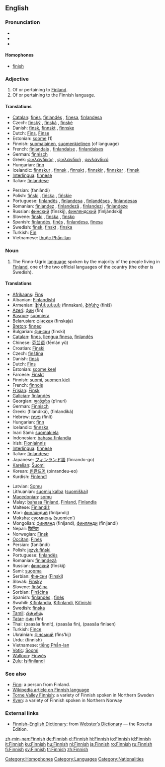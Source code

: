 {{interwiktionary|code=fi}}
==English==

===Pronunciation===
{{wikipedia}}
*{{AHD|fĭn'ĭsh}}
*{{IPA|/ˈfɪnɪʃ/}}
*{{SAMPA|/"fInIS/}}
{{audio|En-uk-finnish.ogg|Audio (UK)}}

{{audio|en-us-finish.ogg|Audio (US)}}

====Homophones====
*[[finish]]

===Adjective===
{{en-adj}}

# Of or pertaining to [[Finland]].
# Of or pertaining to the Finnish language.

====Translations====
{{trans-top|Finnish (adjective)}}
*[[Catalan]]: [[finès]], [[finlandès]] {{m}}, [[finesa]], [[finlandesa]] {{f}}
*Czech: [[finský]] {{m}}, [[finská]] {{f}}, [[finské]] {{n}}
*Danish: [[finsk]], [[finnskt]] {{n}}, [[finnske]] {{p}}
*Dutch: [[Fins]], [[Finse]]
*Estonian: [[soome]] (1)
*Finnish: [[suomalainen]], [[suomenkielinen]] (of language)
*French: [[finlandais]] {{m}}, [[finlandaise]] {{f}}, [[finlandaises]] {{p}}
*German: [[finnisch]]
*Greek: [[φινλανδικός]] {{m}}, [[φινλανδική]] {{f}}, [[φινλανδικό]] {{n}}
*Hungarian: [[finn]]
*Icelandic: [[finnskur]] {{m}}, [[finnsk]] {{f}}, [[finnskt]] {{n}}, [[finnskir]] {{m}} {{p}}, [[finnskar]] {{f}} {{p}}, [[finnsk]] {{n}} {{p}}
*[[Interlingua]]: [[finnese]]
*Italian: [[finlandese]]
{{trans-mid}}
*Persian: {{FAchar|[[فنلاندی]]}} (fanlândi)
*Polish: [[fiński]] {{m}}, [[fińska]] {{f}}, [[fińskie]] {{n}}
*Portuguese: [[finlandês]] {{m}}, [[finlandesa]] {{f}}, [[finlandêses]] {{m}} {{p}}, [[finlandesas]] {{f}} {{p}}
*Romanian: [[finlandez]] {{m}}, [[finlandeză]] {{f}}, [[finlandezi]] {{p}}, [[finlandeze]] {{f}} {{p}}
*Russian: [[финский]] (fínskij), [[финляндский]] (finljándskij)
*Slovene: [[finski]] {{m}}, [[finska]] {{f}}, [[finsko]] {{n}}
*Spanish: [[finlandés]], [[finés]] {{m}}, [[finlandesa]], [[finesa]] {{f}}
*Swedish: [[finsk]], [[finskt]] {{n}}, [[finska]] {{p}}
*Turkish: [[Fin]]
*Vietnamese: [[thuộc Phần-lan]]
{{trans-bottom}}

===Noun===
{{en-proper noun}}

# The Finno-Ugric [[language]] spoken by the majority of the people living in [[Finland]], one of the two official languages of the country (the other is Swedish).

====Translations====
{{trans-top|Finnish (language)}}
*[[Afrikaans]]: [[Fins]]
*Albanian: [[Finlandisht]]
*Armenian: [[ֆիննական]] (finnakan), [[ֆինիշ]] (finiš)
*[[Azeri]]: [[фин]] (fin)
*[[Basque]]: [[suomiera]]
*Belarusian: [[фінская]] (finskaja)
*[[Breton]]: [[finneg]]
*Bulgarian: [[фински]] (finski)
*[[Catalan]]: [[finès]], [[llengua finesa]], [[finlandès]]
*Chinese: [[芬兰语]] (fēnlán yǔ)
*Croatian: [[Finski]]
*Czech: [[finština]]
*Danish: [[finsk]] {{n}}
*Dutch: [[Fins]] {{n}}
*Estonian: [[soome keel]]
*Faroese: [[Finskt]]
*Finnish: [[suomi]], [[suomen kieli]]
*French: [[finnois]] {{m}}
*[[Frisian]]: [[Finsk]]
*[[Galician]]: [[finlandés]]
*Georgian: [[ფინური]] (p‘inuri)
*German: [[Finnisch]] {{n}}
*Greek: {{t+|el|φιλανδικά|n|p}} (filandiká), {{t+|el|φινλανδικά|n|p}} (finlandiká)
*Hebrew: [[פינית]] (finít)
*Hungarian: [[finn]]
*Icelandic: [[finnska]]
*Inari Sámi: [[suomakiela]]
*Indonesian: [[bahasa finlandia]]
*Irish: [[Fionlainnis]]
*[[Interlingua]]: [[finnese]]
*Italian: [[finlandese]]
*Japanese: [[フィンランド語]] (finrando-go)
*[[Karelian]]: [[Šuomi]]
*Korean: [[핀란드어]] (pinrandeu-eo)
*Kurdish: [[Fînlendî]]
{{trans-mid}}
*Latvian: [[Somu]]
*Lithuanian: [[suomių kalba]] ([[suomiškai]])
*[[Macedonian]]: [[somu]]
*Malay: [[bahasa Finland]], [[Finland]], [[Finlandia]]
*Maltese: [[Finlandiż]]
*Mari: [[финляндий]] (finljandij)
*Moksha: [[суомиень]] (suomien’)
*Mongolian: [[финлянд]] (finljand), [[финлянди]] (finljandi)
*Nepali: [[फिनिश]]
*Norwegian: [[Finsk]]
*[[Occitan]]: [[Finès]]
*Persian: {{FAchar|[[فنلاندی]]}} (fanlândi)
*Polish: [[język fiński]]
*Portuguese: [[finlandês]]
*Romanian: [[finlandeză]] {{f}}
*Russian: [[финский]] (fínskij)
*Sami: [[suopma]]
*Serbian: [[Фински]] ([[Finski]])
*Slovak: [[Fínsky]]
*Slovene: [[finščina]]
*Sorbian: [[Finšćina]]
*Spanish: [[finlandés]] {{m}}, [[finés]] {{m}}
*Swahili: [[Kifinlandia]], [[Kifinlandi]], [[Kifinishi]]
*Swedish: [[finska]] {{c}}
*[[Tamil]]: [[பின்னிஷ்]]
*[[Tatar]]: [[фин]] (fin)
*Thai: {{THchar|[[ภาษาฟินนิช]]}} (paasăa finnít), {{THchar|[[ภาษาฟิน]]}} (paasăa fin), {{THchar|[[ภาษาฟินแลนด์]]}} (paasăa finlaen)
*Turkish: [[Fince]]
*Ukrainian: [[фінський]] (fins’kij)
*Urdu: {{URchar|[[فننش|فنّنِش]]}} (finnish)
*Vietnamese: [[tiếng Phần-lan]]
*[[Votic]]: [[Soomi]]
*[[Walloon]]: [[Finwès]]
*[[Zulu]]: [[Isifinilandi]]
{{trans-bottom}}

===See also===
*[[Finn]]: a person from Finland.
*[[w:Finnish_language|Wikipedia article on Finnish language]]
*[[Torne Valley Finnish]]: a variety of Finnish spoken in Northern Sweden
*[[Kven]]: a variety of Finnish spoken in Northern Norway

===External links===
*[http://www.websters-online-dictionary.org/definition/Finnish-english/ Finnish–English Dictionary]: from [http://www.websters-online-dictionary.org/ Webster’s Dictionary] — the Rosetta Edition.
{{ethnologue|code=fin}}

[[Category:Homophones]]
[[Category:Languages]]
[[Category:Nationalities]]

[[zh-min-nan:Finnish]]
[[de:Finnish]]
[[el:Finnish]]
[[hi:Finnish]]
[[io:Finnish]]
[[id:Finnish]]
[[it:Finnish]]
[[ku:Finnish]]
[[hu:Finnish]]
[[nl:Finnish]]
[[ja:Finnish]]
[[ro:Finnish]]
[[ru:Finnish]]
[[fi:Finnish]]
[[sv:Finnish]]
[[tr:Finnish]]
[[zh:Finnish]]